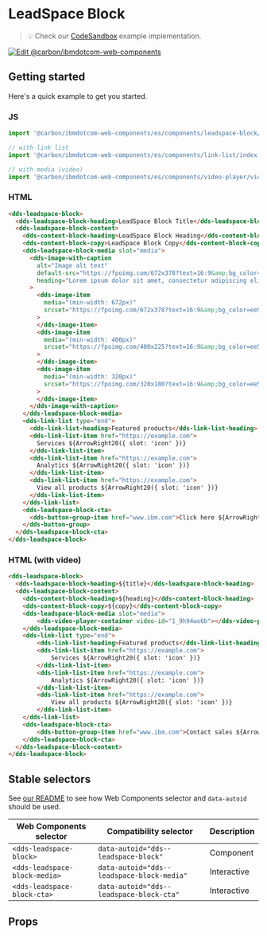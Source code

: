 
# LeadSpace Block

> 💡 Check our
> [CodeSandbox](https://githubbox.com/carbon-design-system/carbon-for-ibm-dotcom/tree/master/packages/web-components/examples/codesandbox/components/leadspace-block)
> example implementation.

[![Edit @carbon/ibmdotcom-web-components](https://codesandbox.io/static/img/play-codesandbox.svg)](https://githubbox.com/carbon-design-system/carbon-for-ibm-dotcom/tree/master/packages/web-components/examples/codesandbox/components/leadspace-block)

## Getting started

Here's a quick example to get you started.

### JS

```javascript
import '@carbon/ibmdotcom-web-components/es/components/leadspace-block/index';

// with link list
import '@carbon/ibmdotcom-web-components/es/components/link-list/index';

// with media (video)
import '@carbon/ibmdotcom-web-components/es/components/video-player/video-player-container';
```

### HTML

```html
<dds-leadspace-block>
  <dds-leadspace-block-heading>LeadSpace Block Title</dds-leadspace-block-heading>
  <dds-leadspace-block-content>
    <dds-content-block-heading>LeadSpace Block Heading</dds-content-block-heading>
    <dds-content-block-copy>LeadSpace Block Copy</dds-content-block-copy>
    <dds-leadspace-block-media slot="media">
      <dds-image-with-caption
        alt="Image alt text"
        default-src="https://fpoimg.com/672x378?text=16:9&amp;bg_color=ee5396&amp;text_color=161616"
        heading="Lorem ipsum dolor sit amet, consectetur adipiscing elit."
      >
        <dds-image-item
          media="(min-width: 672px)"
          srcset="https://fpoimg.com/672x378?text=16:9&amp;bg_color=ee5396&amp;text_color=161616"
        >
        </dds-image-item>
        <dds-image-item
          media="(min-width: 400px)"
          srcset="https://fpoimg.com/400x225?text=16:9&amp;bg_color=ee5396&amp;text_color=161616"
        >
        </dds-image-item>
        <dds-image-item
          media="(min-width: 320px)"
          srcset="https://fpoimg.com/320x180?text=16:9&amp;bg_color=ee5396&amp;text_color=161616"
        >
        </dds-image-item>
      </dds-image-with-caption>
    </dds-leadspace-block-media>
    <dds-link-list type="end">
      <dds-link-list-heading>Featured products</dds-link-list-heading>
      <dds-link-list-item href="https://example.com">
        Services ${ArrowRight20({ slot: 'icon' })}
      </dds-link-list-item>
      <dds-link-list-item href="https://example.com">
        Analytics ${ArrowRight20({ slot: 'icon' })}
      </dds-link-list-item>
      <dds-link-list-item href="https://example.com">
        View all products ${ArrowRight20({ slot: 'icon' })}
      </dds-link-list-item>
    </dds-link-list>
    <dds-leadspace-block-cta>
      <dds-button-group-item href="www.ibm.com">Click here ${ArrowRight20({ slot: 'icon' })}</dds-button-group-item>
    </dds-button-group>
  </dds-leadspace-block-cta>
</dds-leadspace-block>
```

### HTML (with video)

```html
<dds-leadspace-block>
  <dds-leadspace-block-heading>${title}</dds-leadspace-block-heading>
  <dds-leadspace-block-content>
    <dds-content-block-heading>${heading}</dds-content-block-heading>
    <dds-content-block-copy>${copy}</dds-content-block-copy>
    <dds-leadspace-block-media slot="media">
        <dds-video-player-container video-id="1_9h94wo6b"></dds-video-player-container>
    </dds-leadspace-block-media>
    <dds-link-list type="end">
        <dds-link-list-heading>Featured products</dds-link-list-heading>
        <dds-link-list-item href="https://example.com">
            Services ${ArrowRight20({ slot: 'icon' })}
        </dds-link-list-item>
        <dds-link-list-item href="https://example.com">
            Analytics ${ArrowRight20({ slot: 'icon' })}
        </dds-link-list-item>
        <dds-link-list-item href="https://example.com">
            View all products ${ArrowRight20({ slot: 'icon' })}
        </dds-link-list-item>
    </dds-link-list>
    <dds-leadspace-block-cta>
        <dds-button-group-item href="www.ibm.com">Contact sales ${ArrowRight20({ slot: 'icon' })}</dds-button-group-item>
    </dds-leadspace-block-cta>
  </dds-leadspace-block-content>
</dds-leadspace-block>
```

## Stable selectors

See [our README](https://github.com/carbon-design-system/carbon-for-ibm-dotcom/tree/master/packages/web-components#stable-selectors-for-analytics-and-integratione2e-testing-in-web-components) to see how Web Components selector and `data-autoid` should be used.

| Web Components selector       | Compatibility selector                     | Description |
| ----------------------------- | ------------------------------------------ | ----------- |
| `<dds-leadspace-block>`       | `data-autoid="dds--leadspace-block"`       | Component   |
| `<dds-leadspace-block-media>` | `data-autoid="dds--leadspace-block-media"` | Interactive |
| `<dds-leadspace-block-cta>`   | `data-autoid="dds--leadspace-block-cta"`   | Interactive |

## Props

<Props of="dds-leadspace-block" />
<Description markdown={contributing} />
